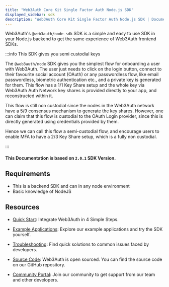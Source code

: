 ```yaml
---
title: "Web3Auth Core Kit Single Factor Auth Node.js SDK"
displayed_sidebar: sdk
description: "Web3Auth Core Kit Single Factor Auth Node.js SDK | Documentation - Web3Auth"
---
```


Web3Auth's `@web3auth/node-sdk` SDK is a simple and easy to use SDK in your Node.js backend to get the same experience of Web3Auth frontend SDKs.

:::info This SDK gives you semi custodial keys

The `@web3auth/node` SDK gives you the simplest flow for onboarding a user with Web3Auth. The user just needs to click on the login button, connect to
their favourite social account (OAuth) or any passwordless flow, like email passwordless, biometric authentication etc., and a private key is
generated for them. This flow has a 1/1 Key Share setup and the whole key via Web3Auth Auth Network key shares is provided directly to your app, and
reconstructed within it.

This flow is still non custodial since the nodes in the Web3Auth network have a 5/9 consensus mechanism to generate the key shares. However, one can
claim that this flow is custodial to the OAuth Login provider, since this is directly generated using credentials provided by them.

Hence we can call this flow a semi-custodial flow, and encourage users to enable MFA to have a 2/3 Key Share setup, which is a fully non custodial.

:::

#### This Documentation is based on `2.0.1` SDK Version.

## Requirements

- This is a backend SDK and can in any node environment
- Basic knowledge of NodeJS

## Resources

- [Quick Start](/quick-start?product=Core+Kit&sdk=Node.js+SDK&platform=Node.js): Integrate Web3Auth in 4 Simple Steps.

- [Example Applications](/examples?product=Core+Kit&sdk=Node.js+SDK): Explore our example applications and try the SDK yourself.

- [Troubleshooting](/troubleshooting): Find quick solutions to common issues faced by developers.

- [Source Code](https://github.com/Web3Auth/web3auth-backend/): Web3Auth is open sourced. You can find the source code on our GitHub repository.

- [Community Portal](https://web3auth.io/community/c/help-core-kit/core-kit-sfa-node/23): Join our community to get support from our team and other
  developers.
